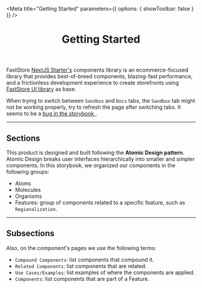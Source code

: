 
<Meta
  title="Getting Started"
  parameters={{ options: { showToolbar: false } }}
/>

<header>

# Getting Started

</header>

FastStore <a href="https://nextjs.vtex.app/" target="_blank">NextJS Starter's</a> components library is an ecommerce-focused library that provides best-of-breed components, blazing-fast performance, and a frictionless development experience to create storefronts using [FastStore UI library](https://www.faststore.dev/reference/ui/faststore-ui) as base.

<!--
<a href="https://www.faststore.dev/starters">FastStore Starters</a> are templates
developers can use to create new ecommerce experiences straightaway using. -->

<Callout>
  When trying to switch between
  <code>Sandbox</code> and <code>Docs</code> tabs, the <code>Sandbox</code> tab might
  not be working properly, try to refresh the page after switching tabs. It seems
  to be a <a href="https://github.com/storybookjs/storybook/issues/17625">
    bug in the storybook
  </a>.
</Callout>

---

## Sections

This product is designed and built following the **Atomic Design pattern**. Atomic Design breaks user interfaces hierarchically into smaller and simpler components. In this storybook, we organized our components in the following groups:

- Atoms
- Molecules
- Organisms
- Features: group of components related to a specific feature, such as `Regionalization`.

---

## Subsections

Also, on the component's pages we use the following terms:

- `Compound Components`: list components that compound it.
- `Related Components`: list components that are related.
- `Use Cases/Examples`: list examples of where the components are applied.
- `Components`: list components that are part of a Feature.
